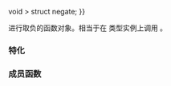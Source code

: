 {{cpp/title|negate}}
{{cpp/utility/functional/navbar}}
{{dcl begin}}
{{dcl header|functional}}
{{dcl rev begin}}
{{dcl|until=c++14|
template&lt; class T &gt;
struct negate;
}}
{{dcl|since=c++14|
template&lt; class T {{=}} void &gt;
struct negate;
}}
{{dcl rev end}}
{{dcl end}}

进行取负的函数对象。相当于在 {{tt|T}} 类型实例上调用 {{c|operator-}}。

===特化===
{{rev begin}}
{{rev|since=c++14|
标准库提供 {{tt|std::negate}} 在不指定 {{tt|T}} 时的特化，使形参类型和返回类型留待推导。
{{dsc begin}}
{{dsc inc|cpp/utility/functional/dsc negate_void}}
{{dsc end}}
}}
{{rev end}}

{{cpp/utility/functional/member types|result=T|arg1=T}}

===成员函数===
{{dsc begin}}
{{dsc mem fun|operator()|nolink=true|返回实参的相反数}}
{{dsc end}}

{{member|{{small|std::negate::}}operator()|2=
{{dcl begin}}
{{dcla|constexpr=c++14|1=
T operator()( const T&amp; arg ) const;
}}
{{dcl end}}

返回 {{c|arg}} 的相反数。

===参数===
{{par begin}}
{{par|arg|要计算相反数的值}}
{{par end}}

===返回值===
{{c|-arg}} 的结果。

{{cpp/impldef exception}}

===可能的实现===
{{eq fun|1=
constexpr T operator()(const T&amp; arg) const 
{
    return -arg;
}
}}
}}

{{langlinks|de|en|es|fr|it|ja|pt|ru}}